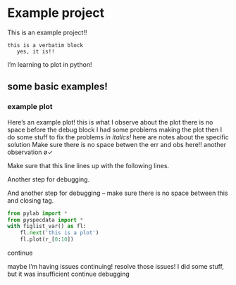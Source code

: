 # Example project

This is an example project!!

```
this is a verbatim block
   yes, it is!!
```

I'm learning to plot in python!

## some basic examples!

### example plot {#sec:examplePlot1}

Here's an example plot!
<obs time="7/8/25 20:08" author="JF">this is what I observe about the plot there is no space before the debug block</obs>
<err>
  <obs time="7/8/25 20:06" author="JF">I had some problems making the plot</obs>
  then I do some stuff to fix the problems *in italics!*
  <obs time="7/8/25 20:08" author="JF">here are notes about the specific solution</obs>
</err>
<obs time="11/27 16:51">Make sure there is no space betwen the err and obs here!!</obs>
<obs time="2/15/24 11:55">another observation</obs>
ø$\checkmark$

<err>
  Make sure that this line lines up with the following lines.

  Another step for debugging.

  And another step for debugging -- make sure there is no space between this and closing tag.
</err>

```python
from pylab import *
from pyspecdata import *
with figlist_var() as fl:
    fl.next('this is a plot')
    fl.plot(r_[0:10])
```

continue

<err>
  <obs time="7/9/25 11:04" author="JF">maybe I'm having issues continuing!</obs>
  resolve those issues!
  <obs time="7/9/25 11:04" author="JF">I did some stuff, but it was insufficient</obs>
  continue debugging

</err>
